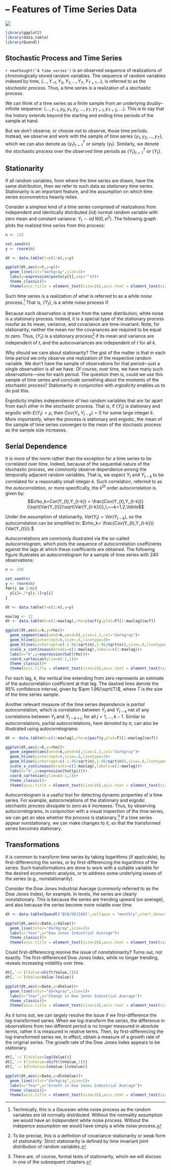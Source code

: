 # &ndash; Features of Time Series Data
![](art/timeseries.png)

```r
library(ggplot2)
library(data.table)
library(Quandl)
```

## Stochastic Process and Time Series

`r newthought('A time series')` is an observed sequence of realizations of chronologically stored random variables. The sequence of random variables indexed by time, $\{\ldots,Y_{-1},Y_0,Y_1,\ldots,Y_T,Y_{T+1}\ldots\}$, is referred to as the *stochastic process*. Thus, a time series is a realization of a stochastic process. 

We can think of a time series as a finite sample from an underlying doubly--infinite sequence: $\{\ldots,y_{-1},y_{0},y_1,y_2,\ldots,y_T,y_{T+1},y_{T+2},\ldots\}$. This is to say that the history extends beyond the starting and ending time periods of the sample at hand. 

But we don't observe, or choose not to observe, those time periods. Instead, we observe and work with the sample of time series $\{y_1,y_2,\ldots,y_T\}$, which we can also denote as $\{y_t\}_{t=1}^{T}$ or simply $\{y_t\}$. Similarly, we denote the stochastic process over the observed time periods as $\{Y_t\}_{t=1}^{T}$ or $\{Y_t\}$.


## Stationarity

If all random variables, from where the time series are drawn, have the same distribution, then we refer to such data as *stationary* time series. Stationarity is an important feature, and the assumption on which time series econometrics heavily relies. 

Consider a simplest kind of a time series comprised of realizations from independent and identically distributed (iid) normal random variable with zero mean and constant variance: $Y_t \sim iid~\text{N}\left(0,\sigma^2\right)$. The following graph plots the realized time series from this process:

```r
n <- 132

set.seed(n)
y <- rnorm(n)

dt <- data.table(t=c(1:n),y=y)

ggplot(dt,aes(x=t,y=y))+
  geom_line(col="darkgray",size=1)+
  labs(y=expression(paste(y[t],sep="")))+
  theme_classic()+
  theme(axis.title = element_text(size=16),axis.text = element_text(size=14))
```

Such time series is a realization of what is referred to as a *white noise* process.^[Technically, this is a *Gaussian* white noise process as the random variables are iid normally distributed. Without the normality assumption we would have an *Independent* white noise process. Without the indepence assumption we would have simply a white noise process.] That is, $\{Y_t\}$, is a white noise process if: 
\begin{align*}
& E(Y_t) = 0,\;~\forall~t\\
& Var(Y_t) = \sigma^2,\;~\forall~t\\
& Cov(Y_t,Y_{t-k}) = 0,\;~\forall~k \ne 0
\end{align*}

Because each observation is drawn from the same distribution, white noise is a stationary process. Indeed, it is a special type of the stationary process insofar as its mean, variance, and covariance are time-invariant. Note, for stationarity, neither the mean nor the covariances are required to be equal to zero. Thus, $\{Y_t\}$ is a stationary process^[To be precise, this is a definition of covariance-stationarity or weak form of stationarity. Strict stationarity is defined by time invariant joint distribution of random variables.] if its mean and variance are independent of $t$, and the autocovariances are independent of $t$ for all $k$.

Why should we care about stationarity? The gist of the matter is that in each time period we only observe one realization of the respective random variable. We don't have the sample of observations for that period---just a single observation is all we have. Of course, over time, we have many such observations---one for each period. The question then is, could we use this sample of time series and conclude something about the moments of the stochastic process? Stationarity in conjunction with *ergodicity* enables us to do just this.

Ergodicity implies independence of two random variables that are far apart from each other in the stochastic process. That is, if $\{Y_t\}$ is stationary and ergodic with $E(Y_t)=\mu$, then $Cov(Y_t,Y_{t-k}) = 0$ for some large integer $k$. More importantly, when the process is stationary and ergodic, the mean of the sample of time series converges to the mean of the stochastc process as the sample size increases.  


## Serial Dependence

It is more of the norm rather than the exception for a time series to be correlated over time. Indeed, because of the sequential nature of the stochastic process, we commonly observe dependence among the temporally adjacent random variables. That is, we expect $Y_t$ and $Y_{t-k}$ to be correlated for a reasonably small integer $k$. Such correlation, referred to as the *autocorrelation*, or more specifically, the $k^{th}$ order autocorrelation is given by: $$\rho_k=Cor(Y_{t},Y_{t-k}) = \frac{Cov(Y_{t},Y_{t-k})}{\sqrt{Var(Y_{t})}\sqrt{Var(Y_{t-k})}},\;~~k=1,2,\ldots$$ 

Under the assumption of stationarity, $Var(Y_{t})=Var(Y_{t-k})$, so the autocorrelation can be simplified to: $\rho_k= \frac{Cov(Y_{t},Y_{t-k})}{Var(Y_{t})}.$

Autocorrelations are commonly illustrated via the so-called *autocorrelogram*, which plots the sequence of autocorrelation coefficients against the lags at which these coefficients are obtained. The following figure illustrates an autocorrelogram for a sample of time series with 240 observations: 

```r

n <- 240

set.seed(n)
y <- rnorm(n)
for(i in 2:n){
  y[i]=.7*y[i-1]+y[i]
}

dt <- data.table(t=c(1:n),y=y)

maxlag <- 12
dt <- data.table(k=c(1:maxlag),rho=c(acf(y,plot=F)[1:maxlag]$acf))

ggplot(dt,aes(x=k,y=rho))+
  geom_segment(aes(xend=k,yend=0),size=1.2,col="darkgray")+
  geom_hline(yintercept=0,size=.6,linetype=3)+
  geom_hline(yintercept=c(-1.96/sqrt(n),1.96/sqrt(n)),size=.8,linetype=5,col="coral")+
  scale_x_continuous(breaks=c(1:maxlag),labels=c(1:maxlag))+
  labs(x="k",y=expression(hat(rho)))+
  coord_cartesian(ylim=c(-1,1))+
  theme_classic()+
  theme(axis.title = element_text(size=16),axis.text = element_text(size=14))
```

For each lag, $k$, the vertical line extending from zero represents an estimate of the autocorrelation coefficient at that lag. The dashed lines denote the 95\% confidence interval, given by $\pm 1.96/\sqrt{T}$, where $T$ is the size of the time series sample.

Another relevant measure of the time series dependence is *partial* autocorrelation, which is correlation between $Y_t$ and $Y_{t-k}$ net of any correlations between $Y_t$ and $Y_{t-k+j}$, for all $j=1,\ldots,k-1$. Similar to autocorrelations, partial autocorrelations, here denoted by $\pi$, can also be illustrated using autocorrelograms:

```r
dt <- data.table(k=c(1:maxlag),rho=c(pacf(y,plot=F)[1:maxlag]$acf))

ggplot(dt,aes(x=k,y=rho))+
  geom_segment(aes(xend=k,yend=0),size=1.2,col="darkgray")+
  geom_hline(yintercept=0,size=.6,linetype=3)+
  geom_hline(yintercept=c(-1.96/sqrt(n),1.96/sqrt(n)),size=.8,linetype=5,col="coral")+
  scale_x_continuous(breaks=c(1:maxlag),labels=c(1:maxlag))+
  labs(x="k",y=expression(hat(pi)))+
  coord_cartesian(ylim=c(-1,1))+
  theme_classic()+
  theme(axis.title = element_text(size=16),axis.text = element_text(size=14))
```

Autocorrelogram is a useful tool for detecting dynamic properties of a time series. For example, autocorrelations of the stationary and ergodic stochastic process dissipate to zero as $k$ increases. Thus, by observing autocorrelograms, in conjunction with a visual inspection of the time series, we can get an idea whether the process is stationary.^[There are, of course, formal tests of stationarity, which we will discuss in one of the subsequent chapters.] If a time series appear nonstationary, we can make changes to it, so that the transformed series becomes stationary.


## Transformations

It is common to transform time series by taking logarithms (if applicable), by first-differencing the series, or by first-differencing the logarithms of the series. Such transformations are done to work with a suitable variable for the desired econometric analysis, or to address some underlying issues of the series (e.g., nonstationarity). 

Consider the Dow Jones Industrial Average (commonly referred to as the Dow Jones Index), for example. In levels, the series are clearly nonstationary. This is because the series are trending upward (on average), and also because the series become more volatile over time.

```r
dt <- data.table(Quandl("BCB/UDJIAD1",collapse = "monthly",start_date="1980-01-01"))

ggplot(dt,aes(x=Date,y=Value))+
  geom_line(color="darkgray",size=1)+
  labs(x="Year",y="Dow Jones Industrial Average")+
  theme_classic()+
  theme(axis.title = element_text(size=16),axis.text = element_text(size=14))
```

Could first-differencing resolve the issue of nonstationarity? Turns out, not exactly. The first-differenced Dow Jones Index, while no longer trending, reveals increasing volatility over time. 

```r
dt[,`:=`(lValue=shift(Value,1))]
dt[,`:=`(dValue=Value-lValue)]

ggplot(dt,aes(x=Date,y=dValue))+
  geom_line(color="darkgray",size=1)+
  labs(x="Year",y="Change in Dow Jones Industrial Average")+
  theme_classic()+
  theme(axis.title = element_text(size=14),axis.text = element_text(size=12))
```

As it turns out, we can largely resolve the issue if we first-difference the log-transformed series. When we log-transform the series, the difference in observations from two different period is no longer measured in absolute terms, rather it is measured in relative terms. Then, by first-differencing the log-transformed series we, in effect, obtain a measure of a growth rate of the original series. The growth rate of the Dow Jones Index appears to be stationary.

```r
dt[,`:=`(lnValue=log(Value))]
dt[,`:=`(llnValue=shift(lnValue,1))]
dt[,`:=`(dlnValue=lnValue-llnValue)]

ggplot(dt,aes(x=Date,y=dlnValue))+
  geom_line(color="darkgray",size=1)+
  labs(x="Year",y="Growth in Dow Jones Industrial Average")+
  theme_classic()+
  theme(axis.title = element_text(size=16),axis.text = element_text(size=14))
```


